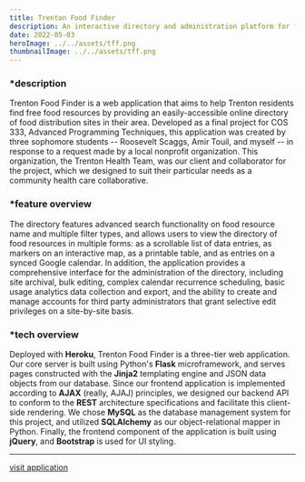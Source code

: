 ```yaml
---
title: Trenton Food Finder
description: An interactive directory and administration platform for food distribution resources, made in collaboration with the Trenton Health Team.
date: 2022-05-03
heroImage: ../../assets/tff.png
thumbnailImage: ../../assets/tff.png
---
```


### \*description

Trenton Food Finder is a web application that aims to help Trenton residents find free food resources by providing
an easily-accessible online directory of food distribution sites in their area.
Developed as a final project for COS 333, Advanced Programming Techniques, this application was created by three sophomore students --
Roosevelt Scaggs, Amir Touil, and myself -- in response to a request made by a local nonprofit organization.
This organization, the Trenton Health Team, was our client and collaborator for the project, which we designed to
suit their particular needs as a community health care collaborative.

### \*feature overview

The directory features advanced search functionality on food resource name and multiple filter types,
and allows users to view the directory of food resources in multiple forms: as a scrollable list of data entries,
as markers on an interactive map, as a printable table, and as entries on a synced Google calendar.
In addition, the application provides a comprehensive interface for the administration of the directory, including
site archival, bulk editing, complex calendar recurrence scheduling, basic usage analytics data collection and export,
and the ability to create and manage accounts for third party administrators that grant selective edit privileges on a site-by-site basis.

### \*tech overview

Deployed with **Heroku**, Trenton Food Finder is a three-tier web application. Our core server is built using Python's **Flask** microframework,
and serves pages constructed with the **Jinja2** templating engine and JSON data objects from our database. Since our frontend application is
implemented according to **AJAX** (really, AJAJ) principles, we designed our backend API to conform to the **REST** architecture specifications and facilitate this client-side rendering.
We chose **MySQL** as the database management system for this project, and utilized **SQLAlchemy** as our object-relational mapper in Python. Finally,
the frontend component of the application is built using **jQuery**, and **Bootstrap** is used for UI styling.

---

[visit application](https://trentonfoodfinder.herokuapp.com/)
